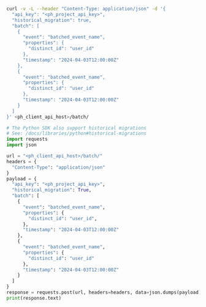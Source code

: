 <MultiLanguage>

```bash
curl -v -L --header "Content-Type: application/json" -d '{
  "api_key": "<ph_project_api_key>",
  "historical_migration": true,
  "batch": [
    {
      "event": "batched_event_name",
      "properties": {
        "distinct_id": "user_id"
      },
      "timestamp": "2024-04-03T12:00:00Z"
    },
    {
      "event": "batched_event_name",
      "properties": {
        "distinct_id": "user_id"
      },
      "timestamp": "2024-04-03T12:00:00Z"
    }
  ]
}' <ph_client_api_host>/batch/
```

```python
# The Python SDK also support historical migrations
# See: /docs/libraries/python#historical-migrations
import requests
import json

url = "<ph_client_api_host>/batch/"
headers = {
  "Content-Type": "application/json"
}
payload = {
  "api_key": "<ph_project_api_key>",
  "historical_migration": True,
  "batch": [
    {
      "event": "batched_event_name",
      "properties": {
        "distinct_id": "user_id",
      },
      "timestamp": "2024-04-03T12:00:00Z"
    },
    {
      "event": "batched_event_name",
      "properties": {
        "distinct_id": "user_id"
      },
      "timestamp": "2024-04-03T12:00:00Z"
    }
  ]
}
response = requests.post(url, headers=headers, data=json.dumps(payload))
print(response.text)
```

</MultiLanguage>
